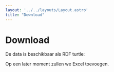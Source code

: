 ```yaml
---
layout: '../../layouts/Layout.astro'
title: "Download"
---
```


# Download

De data is beschikbaar als RDF turtle:

<Downloadables />

Op een later moment zullen we Excel toevoegen.
